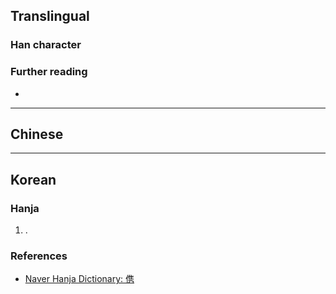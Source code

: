 {{character info}}
==Translingual==

===Han character===
{{Han char|rn=9|rad=人|as=10|sn=12|four=|canj=OOGS|ids=⿰亻隽}}

===Further reading===
* {{Han ref|kx=0114.051|hdz=10203.090|uh=347A|ud=13434}}

----

==Chinese==
{{zh-see|俊|v}}

----

==Korean==

===Hanja===
{{ko-hanja|준걸|준}}

# {{alt form|ko|俊}}.

===References===
* [https://hanja.dict.naver.com/hanja?q=㑺 Naver Hanja Dictionary: 㑺]
